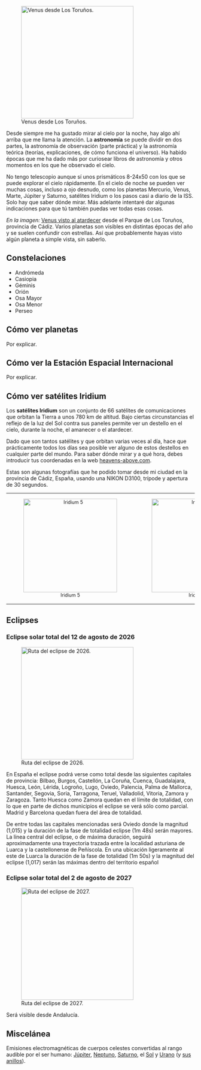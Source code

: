 {{header|1=Astronomía}}

[[File:venus-torunos.jpg|thumb|right|300px|Venus desde Los Toruños.]]

Desde siempre me ha gustado mirar al cielo por la noche, hay algo ahí arriba que me llama la atención. La <b>astronomía</b> se puede dividir en dos partes, la astronomía de observación (parte práctica) y la astronomía teórica (teorías, explicaciones, de cómo funciona el universo). Ha habido épocas que me ha dado más por curiosear libros de astronomía y otros momentos en los que he observado el cielo.

No tengo telescopio aunque sí unos prismáticos 8-24x50 con los que se puede explorar el cielo rápidamente. En el cielo de noche se pueden ver muchas cosas, incluso a ojo desnudo, como los planetas Mercurio, Venus, Marte, Júpiter y Saturno, satélites Iridium o los pasos casi a diario de la ISS. Solo hay que saber dónde mirar. Más adelante intentaré dar algunas indicaciones para que tú también puedas ver todas esas cosas.

''En la imagen:'' [http://www.flickr.com/photos/emijrp/9324673890/in/set-72157634713012976 Venus visto al atardecer] desde el Parque de Los Toruños, provincia de Cádiz. Varios planetas son visibles en distintas épocas del año y se suelen confundir con estrellas. Así que probablemente hayas visto algún planeta a simple vista, sin saberlo.

<!--
 https://www.youtube.com/watch?v=kzqod3r_LoA
 Aquí un paso de la ISS que grabé el 8 de agosto de 2003, con una cámara analógica. La ISS es visible varias veces a la semana desde prácticamente cualquier parte del mundo. (Consulta tu zona en heavens-above.com) 
 
-->

== Constelaciones ==

* Andrómeda
* Casiopia
* Géminis
* Orión
* Osa Mayor
* Osa Menor
* Perseo

== Cómo ver planetas ==

Por explicar.

== Cómo ver la Estación Espacial Internacional ==

Por explicar.

== Cómo ver satélites Iridium ==

Los '''satélites Iridium''' son un conjunto de 66 satélites de comunicaciones que orbitan la Tierra a unos 780 km de altitud. Bajo ciertas circunstancias el reflejo de la luz del Sol contra sus paneles permite ver un destello en el cielo, durante la noche, el amanecer o el atardecer.

Dado que son tantos satélites y que orbitan varias veces al día, hace que prácticamente todos los días sea posible ver alguno de estos destellos en cualquier parte del mundo. Para saber dónde mirar y a qué hora, debes introducir tus coordenadas en la web [http://heavens-above.com heavens-above.com].

Estas son algunas fotografías que he podido tomar desde mi ciudad en la provincia de Cádiz, España, usando una NIKON D3100, trípode y apertura de 30 segundos.

<table align="center" style="text-align: center;font-size: 90%;">
<tr>
    <td valign="top" width="250px">[[File:iridium5.jpg|thumb|center|250px|Iridium 5]]</td>
    <td valign="top" width="250px">[[File:iridium8.jpg|thumb|center|250px|Iridium 8]]</td>
    <td valign="top" width="250px">[[File:iridium34.jpg|thumb|center|250px|Iridium 34]]</td>
    <td valign="top" width="250px">[[File:iridium61.jpg|thumb|center|250px|Iridium 61]]</td>
</tr>
</table>

== Eclipses ==

=== Eclipse solar total del 12 de agosto de 2026 ===
[[File:eclipse2026.png|thumb|right|300px|Ruta del eclipse de 2026.]]

En España el eclipse podrá verse como total desde las siguientes capitales de provincia: Bilbao, Burgos, Castellón, La Coruña, Cuenca, Guadalajara, Huesca, León, Lérida, Logroño, Lugo, Oviedo, Palencia, Palma de Mallorca, Santander, Segovia, Soria, Tarragona, Teruel, Valladolid, Vitoria, Zamora y Zaragoza. Tanto Huesca como Zamora quedan en el límite de totalidad, con lo que en parte de dichos municipios el eclipse se verá sólo como parcial. Madrid y Barcelona quedan fuera del área de totalidad.

De entre todas las capitales mencionadas será Oviedo donde la magnitud (1,015) y la duración de la fase de totalidad eclipse (1m 48s) serán mayores. La línea central del eclipse, o de máxima duración, seguirá aproximadamente una trayectoria trazada entre la localidad asturiana de Luarca y la castellonense de Peñíscola. En una ubicación ligeramente al este de Luarca la duración de la fase de totalidad (1m 50s) y la magnitud del eclipse (1,017) serán las máximas dentro del territorio español

{{clear}}

=== Eclipse solar total del 2 de agosto de 2027 ===
[[File:eclipse2027.png|thumb|right|300px|Ruta del eclipse de 2027.]]

Será visible desde Andalucía.

{{clear}}


== Miscelánea ==

Emisiones electromagnéticas de cuerpos celestes convertidas al rango audible por el ser humano: [https://www.youtube.com/watch?v=e3fqE01YYWs Júpiter], [https://www.youtube.com/watch?v=rwnpXll_A_E Neptuno], [https://www.youtube.com/watch?v=Sh2-P8hG5-E Saturno], el [https://www.youtube.com/watch?v=GvMbUxqGuOc Sol] y [https://www.youtube.com/watch?v=80Ngl2RY8sA Urano] (y [https://www.youtube.com/watch?v=AxEa5KdPFRw sus anillos]).

{{footer}}
